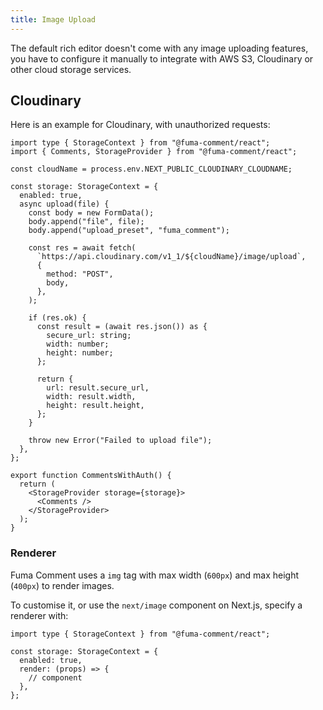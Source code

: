 ```yaml
---
title: Image Upload
---
```


The default rich editor doesn't come with any image uploading features, you have to configure it manually to integrate with AWS S3, Cloudinary or other cloud storage services.

## Cloudinary

Here is an example for Cloudinary, with unauthorized requests:

```tsx
import type { StorageContext } from "@fuma-comment/react";
import { Comments, StorageProvider } from "@fuma-comment/react";

const cloudName = process.env.NEXT_PUBLIC_CLOUDINARY_CLOUDNAME;

const storage: StorageContext = {
  enabled: true,
  async upload(file) {
    const body = new FormData();
    body.append("file", file);
    body.append("upload_preset", "fuma_comment");

    const res = await fetch(
      `https://api.cloudinary.com/v1_1/${cloudName}/image/upload`,
      {
        method: "POST",
        body,
      },
    );

    if (res.ok) {
      const result = (await res.json()) as {
        secure_url: string;
        width: number;
        height: number;
      };

      return {
        url: result.secure_url,
        width: result.width,
        height: result.height,
      };
    }

    throw new Error("Failed to upload file");
  },
};

export function CommentsWithAuth() {
  return (
    <StorageProvider storage={storage}>
      <Comments />
    </StorageProvider>
  );
}
```

### Renderer

Fuma Comment uses a `img` tag with max width (`600px`) and max height (`400px`) to render images.

To customise it, or use the `next/image` component on Next.js, specify a renderer with:

```tsx
import type { StorageContext } from "@fuma-comment/react";

const storage: StorageContext = {
  enabled: true,
  render: (props) => {
    // component
  },
};
```
